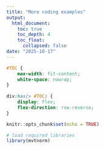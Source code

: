 ```yaml
---
title: "More coding examples"
output: 
  html_document:
    toc: true
    toc_depth: 4
    toc_float: 
      collapsed: false
date: "2025-10-17"
---
```


```css
#TOC {
    max-width: fit-content;
    white-space: nowrap;
}
  
div:has(> #TOC) {
    display: flex;
    flex-direction: row-reverse;
}
```

```r
knitr::opts_chunk$set(echo = TRUE)

# load required libraries
library(mvtnorm)
```

